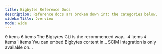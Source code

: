 ```yaml
---
title: Bigbytes Reference Docs
description: Reference docs are broken down into the categories below.
sidebarTitle: Overview
mode: wide
---
```


<CardGroup cols={3}>
  <Card title="Bigbytes Development" href="/references/develop"  icon="folder" iconType="solid" horizontal>
  9 items
  </Card>



  <Card title="Data Exploration" href="/references/explore" icon="folder" iconType="solid" horizontal>
    6 items
  </Card>



  <Card title="CLI" href="/references/bigbytes-cli" icon="file-lines" iconType="solid" horizontal>
  The Bigbytes CLI is the recommended way...
  </Card>



  <Card title="Integrations" href="/references/integrations" icon="folder" iconType="solid" horizontal>
    4 items
  </Card>



  <Card title="Admin" href="/references/admin" icon="folder" iconType="solid" horizontal>
    4 items
  </Card>


  <Card title="User" href="/references/user" icon="folder" iconType="solid" horizontal>
    1 items
  </Card>



  <Card title="Embedding" href="/references/embedding" icon="file-lines" iconType="solid" horizontal>
  You can embed Bigbytes content in...
  </Card>

  <Card title="SCIM Integration" href="/references/scim-integration" icon="file-lines" iconType="solid" horizontal>
  SCIM Integration is only available on...
  </Card>
</CardGroup>
